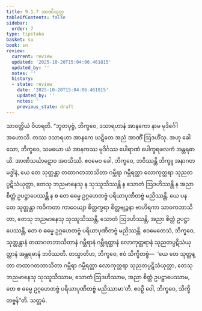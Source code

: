```yaml
---
title: 9.1.7 အာဏိသုတ္တ
tableOfContents: false
sidebar:
  order: 7
type: tipitaka
basket: su
book: sn
review:
  current: review
  updated: '2025-10-20T15:04:06.461815'
  updated_by: ''
  notes: ''
  history:
  - state: review
    date: '2025-10-20T15:04:06.461815'
    updated_by: ''
    notes: ''
    previous_state: draft
---
```



<DynamicBreadcrumb />


<ReviewStatus review={frontmatter.review} showDetails={true} />

<HypothesisAnnotation frontmatter={frontmatter} />

<Division number="229" book="sn" e="ch" v="18" p="313">

<Paragraph number="1227" book="sn">
သာဝတ္ထိယံ ဝိဟရတိ. “ဘူတပုဗ္ဗံ, ဘိက္ခဝေ, ဒသာရဟာနံ အာနကော နာမ မုဒိင်္ဂေါ အဟောသိ. တဿ ဒသာရဟာ အာနကေ ဃဋိတေ အညံ အာဏိံ ဩဒဟိံသု. အဟု ခေါ သော, ဘိက္ခဝေ, သမယော ယံ အာနကဿ မုဒိင်္ဂဿ ပေါရာဏံ ပေါက္ခရဖလကံ အန္တရဓာယိ. အာဏိသင်္ဃာဋောဝ အဝသိဿိ. ဧဝမေဝ ခေါ, ဘိက္ခဝေ, ဘဝိဿန္တိ ဘိက္ခူ အနာဂတမဒ္ဓါနံ, ယေ တေ သုတ္တန္တာ တထာဂတဘာသိတာ ဂမ္ဘီရာ ဂမ္ဘီရတ္ထာ လောကုတ္တရာ သုညတပ္ပဋိသံယုတ္တာ, တေသု ဘညမာနေသု န သုဿူသိဿန္တိ န သောတံ ဩဒဟိဿန္တိ န အညာ စိတ္တံ ဥပဋ္ဌာပေဿန္တိ န စ တေ ဓမ္မေ ဥဂ္ဂဟေတဗ္ဗံ ပရိယာပုဏိတဗ္ဗံ မညိဿန္တိ.
</Paragraph>

<Paragraph number="1228" book="sn">
ယေ ပန တေ သုတ္တန္တာ ကဝိကတာ ကာဝေယျာ စိတ္တက္ခရာ စိတ္တဗျဉ္ဇနာ ဗာဟိရကာ သာဝကဘာသိတာ, တေသု ဘညမာနေသု သုဿူသိဿန္တိ, သောတံ ဩဒဟိဿန္တိ, အညာ စိတ္တံ ဥပဋ္ဌာပေဿန္တိ, တေ စ ဓမ္မေ ဥဂ္ဂဟေတဗ္ဗံ ပရိယာပုဏိတဗ္ဗံ မညိဿန္တိ. ဧဝမေတေသံ, ဘိက္ခဝေ, သုတ္တန္တာနံ တထာဂတဘာသိတာနံ ဂမ္ဘီရာနံ ဂမ္ဘီရတ္ထာနံ လောကုတ္တရာနံ သုညတပ္ပဋိသံယုတ္တာနံ အန္တရဓာနံ ဘဝိဿတိ. တသ္မာတိဟ, ဘိက္ခဝေ, ဧဝံ သိက္ခိတဗ္ဗံ—  ‘ယေ တေ သုတ္တန္တာ တထာဂတဘာသိတာ ဂမ္ဘီရာ ဂမ္ဘီရတ္ထာ လောကုတ္တရာ သုညတပ္ပဋိသံယုတ္တာ, တေသု ဘညမာနေသု သုဿူသိဿာမ, သောတံ ဩဒဟိဿာမ, အညာ စိတ္တံ ဥပဋ္ဌာပေဿာမ, တေ စ ဓမ္မေ ဥဂ္ဂဟေတဗ္ဗံ ပရိယာပုဏိတဗ္ဗံ မညိဿာမာ’တိ. ဧဝဉှိ ဝေါ, ဘိက္ခဝေ, သိက္ခိတဗ္ဗန်”တိ.

</Paragraph>
</Division>

<Paragraph number="1229" type="center" book="sn">
သတ္တမံ.
</Paragraph>